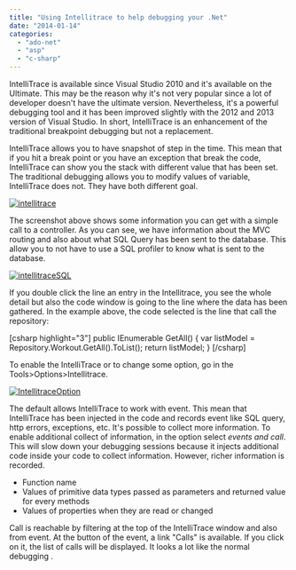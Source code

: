 ```yaml
---
title: "Using Intellitrace to help debugging your .Net"
date: "2014-01-14"
categories: 
  - "ado-net"
  - "asp"
  - "c-sharp"
---
```


IntelliTrace is available since Visual Studio 2010 and it's available on the Ultimate. This may be the reason why it's not very popular since a lot of developer doesn't have the ultimate version. Nevertheless, it's a powerful debugging tool and it has been improved slightly with the 2012 and 2013 version of Visual Studio. In short, IntelliTrace is an enhancement of the traditional breakpoint debugging but not a replacement.

IntelliTrace allows you to have snapshot of step in the time. This mean that if you hit a break point or you have an exception that break the code, IntelliTrace can show you the stack with different value that has been set. The traditional debugging allows you to modify values of variable, IntelliTrace does not. They have both different goal.

[![intellitrace](http://patrickdesjardins.com/blog/wp-content/uploads/2013/12/intellitrace-400x83.png)](http://patrickdesjardins.com/blog/using-intellitrace-to-help-debugging-your-net/intellitrace)

The screenshot above shows some information you can get with a simple call to a controller. As you can see, we have information about the MVC routing and also about what SQL Query has been sent to the database. This allow you to not have to use a SQL profiler to know what is sent to the database.

[![intellitraceSQL](http://patrickdesjardins.com/blog/wp-content/uploads/2013/12/intellitraceSQL-400x251.png)](http://patrickdesjardins.com/blog/using-intellitrace-to-help-debugging-your-net/intellitracesql)

If you double click the line an entry in the Intellitrace, you see the whole detail but also the code window is going to the line where the data has been gathered. In the example above, the code selected is the line that call the repository:

\[csharp highlight="3"\] public IEnumerable<Workout> GetAll() { var listModel = Repository.Workout.GetAll().ToList(); return listModel; } \[/csharp\]

To enable the IntelliTrace or to change some option, go in the Tools>Options>Intellitrace.

[![IntellitraceOption](http://patrickdesjardins.com/blog/wp-content/uploads/2013/12/IntellitraceOption-400x238.png)](http://patrickdesjardins.com/blog/using-intellitrace-to-help-debugging-your-net/intellitraceoption)

The default allows IntelliTrace to work with event. This mean that IntelliTrace has been injected in the code and records event like SQL query, http errors, exceptions, etc. It's possible to collect more information. To enable additional collect of information, in the option select _events and call_. This will slow down your debugging sessions because it injects additional code inside your code to collect information. However, richer information is recorded.

- Function name
- Values of primitive data types passed as parameters and returned value for every methods
- Values of properties when they are read or changed

Call is reachable by filtering at the top of the IntelliTrace window and also from event. At the button of the event, a link "Calls" is available. If you click on it, the list of calls will be displayed. It looks a lot like the normal debugging .

